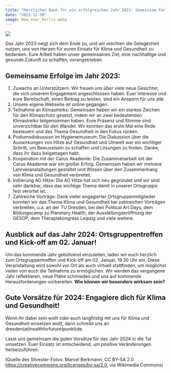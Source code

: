 ```yaml
---
title: "Herzlichen Dank für ein erfolgreiches Jahr 2023: Gemeinsam für Klima und Gesundheit!"
date: "2023-12-30"
image: New_Year_Berlin.webp
---
```

  
![](New_Year_Berlin.webp){fig-align="center"}

Das Jahr 2023 neigt sich dem Ende zu, und wir möchten die Gelegenheit nutzen, uns von Herzen für euren Einsatz für Klima und Gesundheit zu bedanken. Eure Arbeit haben unser gemeinsames Ziel, eine nachhaltige und gesunde Zukunft zu schaffen, vorangetrieben.

## Gemeinsame Erfolge im Jahr 2023:
1. Zuwachs an Unterstützern: Wir freuen uns über viele neue Gesichter, die sich unserem Engagement angeschlossen haben. Euer Interesse und eure Bereitschaft, einen Beitrag zu leisten, sind ein Ansporn für uns alle.
2. Unsere eigene Webseite ist online gegangen.
3. Teilnahme an Klimastreiks: Gemeinsam haben wir ein starkes Zeichen für den Klimaschutz gesetzt, indem wir an zwei bedeutenden Klimastreiks teilgenommen haben. Eure Präsenz und Stimme sind unverzichtbar für den Wandel. Wir konnten das erste Mal eine Rede besteuern und das Thema Gesundheit in den Fokus rücken.
4. Podiumsdiskussion im Hygienemuseum: Die Diskussion über die Auswirkungen von Hitze auf Gesundheit und Umwelt war ein wichtiger Schritt, um Bewusstsein zu schaffen und Lösungen zu finden. Danke, dass ihr dazu beigetragen habt.
5. Kooperation mit der Carus Akademie: Die Zusammenarbeit mit der Carus Akademie war ein großer Erfolg. Gemeinsam haben wir mehrere Lehrveranstaltungen gestaltet und Wissen über den Zusammenhang von Klima und Gesundheit verbreitet.
6. Initiierung AG Hitze: Die AG Hitze hat sich neu gegründet und wir sind sehr dankbar, dass das wichtige Thema damit in unserer Ortsgruppe fest verortet ist.
7. Zahlreiche Vorträge: Dank vieler engagierter Ortsgruppenmitglieder konnten wir das Thema Klima und Gesundheit bei zahlreichen Vorträgen verbreiten, u.a. an der TU Dresden, bei den Political Art Days, dem Bildungscamp zu Planetary Health, der Ausstellungseröffnung der GESOP, dem Therapiekongress Leipzig und viele weitere. 

## Ausblick auf das Jahr 2024: Ortsgruppentreffen und Kick-off am 02. Januar!
Um das kommende Jahr gebührend einzuleiten, laden wir euch herzlich zum Ortsgruppentreffen und Kick-off am 02. Januar, 19.30 Uhr ein. Diese Veranstaltung wird sowohl vor Ort als auch virtuell stattfinden, um möglichst vielen von euch die Teilnahme zu ermöglichen. Wir werden das
vergangene Jahr reflektieren, neue Pläne schmieden und uns auf kommende Herausforderungen vorbereiten. **Wie können wir besonders wirksam sein?**
  
## Gute Vorsätze für 2024: Engagiere dich für Klima und Gesundheit!
Wenn ihr dabei sein wollt oder euch langfristig mit uns für Klima und Gesundheit einsetzen wollt, dann schreibt uns an  dresden(at)healthforfuture(punkt)de. 

Lasst uns gemeinsam die guten Vorsätze für das Jahr 2024 in die Tat umsetzen. Euer Einsatz ist entscheidend, um positive Veränderungen herbeizuführen.

(Quelle des Silvester-Fotos: Marcel Berkmann, CC BY-SA 2.0 <https://creativecommons.org/licenses/by-sa/2.0>, via Wikimedia Commons)